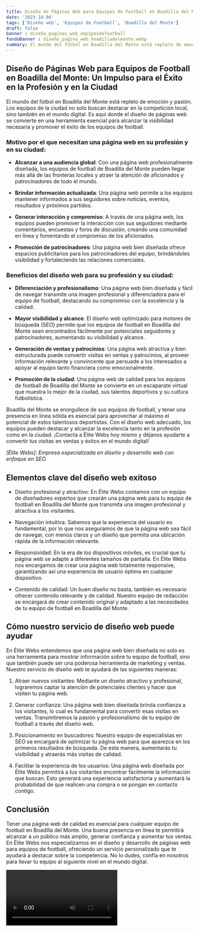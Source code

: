 ```yaml
---
title: Diseño de Páginas Web para Equipos de Football en Boadilla del Monte
date: '2023-10-04'
tags: ['Diseño web', 'Equipos de Football', 'Boadilla del Monte']
draft: false
banner : diseño_paginas_web_equiposdefootball
fondoBanner : diseño_pagina_web_boadilladelmonte.webp
summary: El mundo del fútbol en Boadilla del Monte está repleto de emoción y pasión. Los equipos de la ciudad no solo buscan destacar en la competición local, sino también en el mundo digital. Es aquí donde el diseño de páginas web se convierte en una herramienta esencial para alcanzar la visibilidad necesaria y promover el éxito de los equipos de football.
---
```


## Diseño de Páginas Web para Equipos de Football en Boadilla del Monte: Un Impulso para el Éxito en la Profesión y en la Ciudad

El mundo del fútbol en Boadilla del Monte está repleto de emoción y pasión. Los equipos de la ciudad no solo buscan destacar en la competición local, sino también en el mundo digital. Es aquí donde el diseño de páginas web se convierte en una herramienta esencial para alcanzar la visibilidad necesaria y promover el éxito de los equipos de football.

### Motivo por el que necesitan una página web en su profesión y en su ciudad:

- **Alcanzar a una audiencia global**: Con una página web profesionalmente diseñada, los equipos de football de Boadilla del Monte pueden llegar más allá de las fronteras locales y atraer la atención de aficionados y patrocinadores de todo el mundo.

- **Brindar información actualizada**: Una página web permite a los equipos mantener informados a sus seguidores sobre noticias, eventos, resultados y próximos partidos.

- **Generar interacción y compromiso**: A través de una página web, los equipos pueden promover la interacción con sus seguidores mediante comentarios, encuestas y foros de discusión, creando una comunidad en línea y fomentando el compromiso de los aficionados.

- **Promoción de patrocinadores**: Una página web bien diseñada ofrece espacios publicitarios para los patrocinadores del equipo, brindándoles visibilidad y fortaleciendo las relaciones comerciales.

### Beneficios del diseño web para su profesión y su ciudad:

- **Diferenciación y profesionalismo**: Una página web bien diseñada y fácil de navegar transmite una imagen profesional y diferenciadora para el equipo de football, destacando su compromiso con la excelencia y la calidad.

- **Mayor visibilidad y alcance**: El diseño web optimizado para motores de búsqueda (SEO) permite que los equipos de football en Boadilla del Monte sean encontrados fácilmente por potenciales seguidores y patrocinadores, aumentando su visibilidad y alcance.

- **Generación de ventas y patrocinios**: Una página web atractiva y bien estructurada puede convertir visitas en ventas y patrocinios, al proveer información relevante y convincente que persuade a los interesados a apoyar al equipo tanto financiera como emocionalmente.

- **Promoción de la ciudad**: Una página web de calidad para los equipos de football de Boadilla del Monte se convierte en un escaparate virtual que muestra lo mejor de la ciudad, sus talentos deportivos y su cultura futbolística.

Boadilla del Monte se enorgullece de sus equipos de football, y tener una presencia en línea sólida es esencial para aprovechar al máximo el potencial de estos talentosos deportistas. Con el diseño web adecuado, los equipos pueden destacar y alcanzar la excelencia tanto en la profesión como en la ciudad. ¡Contacta a Élite Webs hoy mismo y déjanos ayudarte a convertir tus visitas en ventas y éxitos en el mundo digital!

*[Élite Webs]: Empresa especializada en diseño y desarrollo web con enfoque en SEO.*

<GifSeo />

<Cta />

## Elementos clave del diseño web exitoso

- Diseño profesional y atractivo: En Élite Webs contamos con un equipo de diseñadores expertos que crearán una página web para tu equipo de football en Boadilla del Monte que transmita una imagen profesional y atractiva a los visitantes. 

- Navegación intuitiva: Sabemos que la experiencia del usuario es fundamental, por lo que nos aseguramos de que la página web sea fácil de navegar, con menús claros y un diseño que permita una ubicación rápida de la información relevante.

- Responsividad: En la era de los dispositivos móviles, es crucial que tu página web se adapte a diferentes tamaños de pantalla. En Élite Webs nos encargamos de crear una página web totalmente responsive, garantizando así una experiencia de usuario óptima en cualquier dispositivo.

- Contenido de calidad: Un buen diseño no basta, también es necesario ofrecer contenido relevante y de calidad. Nuestro equipo de redacción se encargará de crear contenido original y adaptado a las necesidades de tu equipo de football en Boadilla del Monte.

## Cómo nuestro servicio de diseño web puede ayudar

En Élite Webs entendemos que una página web bien diseñada no solo es una herramienta para mostrar información sobre tu equipo de football, sino que también puede ser una poderosa herramienta de marketing y ventas. Nuestro servicio de diseño web te ayudará de las siguientes maneras:

1. Atraer nuevos visitantes: Mediante un diseño atractivo y profesional, lograremos captar la atención de potenciales clientes y hacer que visiten tu página web.

2. Generar confianza: Una página web bien diseñada brinda confianza a los visitantes, lo cual es fundamental para convertir esas visitas en ventas. Transmitiremos la pasión y profesionalismo de tu equipo de football a través del diseño web.

3. Posicionamiento en buscadores: Nuestro equipo de especialistas en SEO se encargará de optimizar tu página web para que aparezca en los primeros resultados de búsqueda. De esta manera, aumentarás tu visibilidad y atraerás más visitas de calidad.

4. Facilitar la experiencia de los usuarios: Una página web diseñada por Élite Webs permitirá a tus visitantes encontrar fácilmente la información que buscan. Esto generará una experiencia satisfactoria y aumentará la probabilidad de que realicen una compra o se pongan en contacto contigo.

## Conclusión

Tener una página web de calidad es esencial para cualquier equipo de football en Boadilla del Monte. Una buena presencia en línea te permitirá alcanzar a un público más amplio, generar confianza y aumentar tus ventas. En Élite Webs nos especializamos en el diseño y desarrollo de páginas web para equipos de football, ofreciendo un servicio personalizado que te ayudará a destacar sobre la competencia. No lo dudes, confía en nosotros para llevar tu equipo al siguiente nivel en el mundo digital.

<Video />

<CtaBot job='Equipos de Football' city='Boadilla del Monte'/>

<Gmaps query='Boadilla del Monte+españa+maps' />